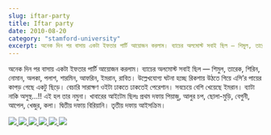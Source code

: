 ```yaml
---
slug: iftar-party
title: Iftar party
date: 2010-08-20
category: "stamford-university"
excerpt: অনেক দিন পর বাসায় একটা ইফতার পার্টি আয়োজন করলাম। ব্যাচের অলমোস্ট সবাই ছিল — শিমুল, তারেক, শিরিন, নোমান, অলকা, পলাশ, শারমিন, আফরিন, ইমরান, রাবিত
---
```


<p>
    অনেক দিন পর বাসায় একটা ইফতার পার্টি আয়োজন করলাম। ব্যাচের অলমোস্ট সবাই ছিল — শিমুল, তারেক, শিরিন, নোমান, অলকা, পলাশ, শারমিন, আফরিন, ইমরান, রাবিত। উল্লেখযোগ্য ঘটনা হচ্ছে রিকশায় উঠতে গিয়ে এসি’র পায়ের কাপড় গেছে একটু ছিড়ে। বেচারি সারাক্ষণ ওইটা ঢাকতে ঢাকতেই পেরেশান। সবচেয়ে বেশি খেয়েছে ইমরান। ব্যাটা নাকি অসুস্থ…!! এই হল তার নমুনা। খাবারের আইটেম ছিলঃ প্রথম দফায় পিয়াজু, আলুর চপ, ছোলা-মুড়ি, বেগুনী, আপেল, খেজুর, কলা। দ্বিতীয় দফায় বিরিয়ানি। তৃতীয় দফায় আইসক্রিম।
</p>

<div id="lightgallery" class="clearfix">
    <a href="https://res.cloudinary.com/shibbir/image/upload/v1477487711/20082010979_zvnrxw.jpg">
        <img src="https://res.cloudinary.com/shibbir/image/upload/c_fill,w_350,h_250/v1477487711/20082010979_zvnrxw.jpg" />
    </a>
    <a href="https://res.cloudinary.com/shibbir/image/upload/v1477486487/20082010977000_opxw1x.jpg">
        <img src="https://res.cloudinary.com/shibbir/image/upload/c_fill,w_350,h_250/v1477486487/20082010977000_opxw1x.jpg" />
    </a>
    <a href="https://res.cloudinary.com/shibbir/image/upload/v1477487633/20082010965_nusglj.jpg">
        <img src="https://res.cloudinary.com/shibbir/image/upload/c_fill,w_350,h_250/v1477487633/20082010965_nusglj.jpg" />
    </a>
    <a href="https://res.cloudinary.com/shibbir/image/upload/v1477486487/20082010992_jxz3qb.jpg">
        <img src="https://res.cloudinary.com/shibbir/image/upload/c_fill,w_350,h_250/v1477486487/20082010992_jxz3qb.jpg" />
    </a>
    <a href="https://res.cloudinary.com/shibbir/image/upload/v1477486494/20082010997_ivtqhw.jpg">
        <img src="https://res.cloudinary.com/shibbir/image/upload/c_fill,w_350,h_250/v1477486494/20082010997_ivtqhw.jpg" />
    </a>
    <a href="https://res.cloudinary.com/shibbir/image/upload/v1477486480/20082010973_eaqyrb.jpg">
        <img src="https://res.cloudinary.com/shibbir/image/upload/c_fill,w_350,h_250/v1477486480/20082010973_eaqyrb.jpg" />
    </a>
</div>
